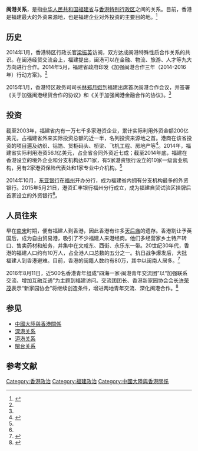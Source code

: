 {{Expand|time=2017-03-10T06:15:19+00:00}}
'''闽港关系'''，是指[[中华人民共和国|中华人民共和国]][[福建省|福建省]]与[[香港特别行政区|香港特别行政区]]之间的关系。目前，香港是福建最大的外资来源地，也是福建企业对外投资的主要目的地。<ref name=lin>{{cite web|author1=林侃 谢贤伟|title=闽港合作，新阶段走起！|url=http://fjnews.fjsen.com/2015-05/30/content_16162432_all.htm|website=东南网|accessdate=2017-02-08|date=2015-05-30|archive-date=2019-05-08|archive-url=https://web.archive.org/web/20190508220844/http://fjnews.fjsen.com/2015-05/30/content_16162432_all.htm|dead-url=no}}</ref>
==历史==
2014年1月，香港特区行政长官[[梁振英|梁振英]]访闽，双方达成闽港特殊性质合作关系的共识。在闽港经贸交流会上，福建提出，闽港可以在金融、物流、旅游、人才等九大方向进行合作。2014年5月，福建省政府印发《加强闽港合作三年（2014-2016年）行动方案》。<ref name=lin/>

2015年1月，香港特区政务司司长[[林郑月娥|林郑月娥]]到福建出席首次闽港合作会议，并签署《关于加强闽港经贸合作的协议》和《关于加强闽港金融合作的协议》。<ref name=lin/>
==投资==
截至2003年，福建省内有一万七千多家港资企业，累计实际利用外资金额200亿美元，占福建省外来实际投资总额的近一半，名列投资来源地之首。港商在该省投资的项目遍及纺织、铝箔、货柜码头、桥梁、飞机工程、房地产等<ref>{{cite web|author1=陈国明|title=福建香港周凸显经贸往来在闽港关系中的重要性|url=http://www.southcn.com/news/hktwma/shizheng/200308230404.htm|website=南方网新闻中心|publisher=中新社|accessdate=2017-02-08|date=2003-08-23|deadurl=yes|archiveurl=https://web.archive.org/web/20170211082610/http://www.southcn.com/news/hktwma/shizheng/200308230404.htm|archivedate=2017-02-11}}</ref>。2014年，福建省实际利用港资56.1亿美元，占全省合同外资近七成；截至2014年底，福建在香港设立的境外企业和分支机构达671家，有5家港资银行设立的10家一级营业机构，另有2家港资保险代表处和1家专业中介机构。<ref name=lin/>

2014年10月，[[东亚银行|东亚银行]]在[[福州|福州]]开办分行，成为福建省内拥有分支机构最多的外资银行。2015年5月21日，港资汇丰银行福州分行成立，成为福建自贸试验区挂牌后首家设立的外资银行<ref name=lin/>。
==人员往来==
早在[[南宋|南宋]]时期，便有福建人到香港，因此香港有许多[[天后庙|天后庙]]的遗存。香港割让予英国后，成为自由贸易港，吸引了不少福建人来港经商。他们多经营家乡土特产转口、售卖药材和船务，并集中在文咸东、西街、永乐东一带。20世纪30年代，香港的福建人口约有10万人，占全港人口总数的五分之一。抗日战争爆发后，大批福建人到香港避难。目前，香港的闽籍人数约有80万，其中以闽南人居多。<ref>{{cite book|author1=Pui-Tak Lee 李培德|title=近代中國的商會網絡及社會功能|date=2009-07-01|publisher=Hong Kong University Press|isbn=9622091776|pages=第137页}}</ref>

2016年8月11日，近500名香港青年组成“四海一家·闽港青年交流团”以“加强联系交流、增加互融互通”为主题到福建访问。交流团团长、香港新家园协会会长[[许荣茂|许荣茂]]表示“新家园协会”将继续创造条件，增进两地青年交流、深化闽港合作。<ref>{{cite web|author1=兰锋 严顺龙|title=增进青年交流 深化闽港合作|url=http://fjrb.fjsen.com/fjrb/html/2016-08/12/content_953319.htm?div=-1|website=福建日报|accessdate=2017-02-08|date=2016年8月12日}}{{dead link|date=2018年5月 |bot=InternetArchiveBot |fix-attempted=yes }}</ref>

==参见==
{{Portal box|福建|香港}}
*[[中國大陸與香港關係|中國大陸與香港關係]]
*[[深港关系|深港关系]]
*[[沪港关系|沪港关系]]
*[[閩台关系|閩台关系]]

==参考文献==
{{reflist|2}}
{{香港對內及對外事務}}
[[Category:香港政治|Category:香港政治]]
[[Category:福建政治|Category:福建政治]]
[[Category:中國大陸與香港關係|Category:中國大陸與香港關係]]